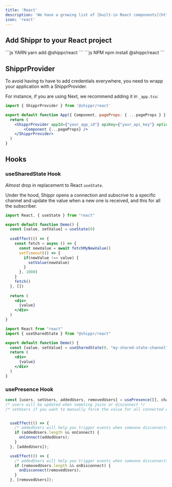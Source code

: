 ```yaml
---
title: 'React'
description: 'We have a growing list of [built-in React components](https://main--64c9065f0cdd34cacb3c195a.chromatic.com/) built on top of our infrastructure'
icon: 'react'
---
```


## Add Shippr to your React project

<CodeGroup>
```js YARN
yarn add @shippr/react
```
```js NPM
npm install @shippr/react
```
</CodeGroup>

## ShipprProvider

To avoid having to have to add credentials everywhere, you need to wrapp your application with a ShipprProvider.

For instance, if you are using Next, we recommend adding it in `_app.tsx`:

```jsx
import { ShipprProvider } from '@shippr/react'

export default function App({ Component, pageProps: { ...pageProps } }) {
  return (
    <ShipprProvider appId={"your_app_id"} apiKey={"your_api_key"} options={{...options}}>
        <Component {...pageProps} />
    </ShipprProvider>
  )
}
```

## Hooks
### useSharedState Hook

*Almost* drop in replacement to React `useState`.

Under the hood, Shippr opens a connection and subscrive to a specific channel and update the value when a new one is received, and this for all the subscriber.

<CodeGroup>

```jsx with useState
import React, { useState } from "react"

export default function Demo() {
  const [value, setValue] = useState(0)
  
  useEffect(() => {
    const fetch = async () => {
      const newValue = await fetchMyNewValue()
      setTimeout(() => {
        if(newValue !== value) {
          setValue(newValue)
        }
      }, 1000)
    }
    fetch()
  }, [])
  
  return (
    <div>
      {value}
    </div>
  )
}

```
```jsx with useSharedState
import React from "react"
import { useSharedState } from "@shippr/react"

export default function Demo() {
  const [value, setValue] = useSharedState(0, "my-shared-state-channel")
  return (
    <div>
      {value}
    </div>
  )
}

```
</CodeGroup>

### usePresence Hook

```jsx
const [users, setUsers, addedUsers, removedUsers] = usePresence([], channelId);
/* users will be updated when someting joins or disconnect */
/* setUsers if you want to manually force the value for all connected clients */


  useEffect(() => {
    /* addedUsers will help you trigger events when someone disconnects */
    if (addedUsers.length && onConnect) {
      onConnect(addedUsers);
    }
  }, [addedUsers]);

  useEffect(() => {
    /* addedUsers will help you trigger events when someone disconnects */
    if (removedUsers.length && onDisconnect) {
      onDisconnect(removedUsers);
    }
  }, [removedUsers]);
```
